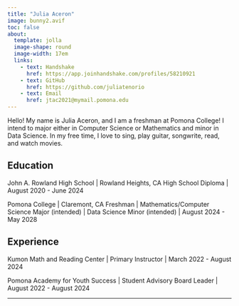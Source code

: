 ```yaml
---
title: "Julia Aceron"
image: bunny2.avif
toc: false
about:
  template: jolla
  image-shape: round
  image-width: 17em
  links:
    - text: Handshake
      href: https://app.joinhandshake.com/profiles/58210921
    - text: GitHub
      href: https://github.com/juliatenorio
    - text: Email
      href: jtac2021@mymail.pomona.edu
---
```


Hello! My name is Julia Aceron, and I am a freshman at Pomona College! I intend to major either in Computer Science or Mathematics and minor in Data Science. In my free time, I love to sing, play guitar, songwrite, read, and watch movies.

## Education

John A. Rowland High School \| Rowland Heights, CA High School Diploma \| August 2020 - June 2024

Pomona College \| Claremont, CA Freshman \| Mathematics/Computer Science Major (intended) \| Data Science Minor (intended) \| August 2024 - May 2028

## Experience

Kumon Math and Reading Center \| Primary Instructor \| March 2022 - August 2024

Pomona Academy for Youth Success \| Student Advisory Board Leader \| August 2022 - August 2024

------------------------------------------------------------------------
